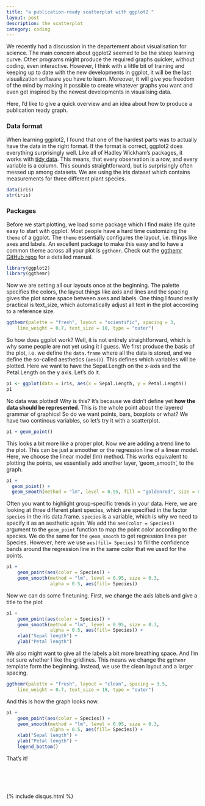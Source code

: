 ```yaml
---
title: "a publication-ready scatterplot with ggplot2 "
layout: post
description: the scatterplot
category: coding
---
```


We recently had a discussion in the departement about visualisation for science. The main concern about ggplot2 seemed to be the steep learning curve. Other programs might produce the required graphs quicker, without coding, even interactive. However, I think with a little bit of training and keeping up to date
with the new developments in ggplot, it will be the last visualization software you have to learn. Moreover, it will give you freedom of the mind by making it possible to create whatever graphs you want and even get inspired by the newest developments in visualising data. 

Here, I'd like to give a quick overview and an idea about how to produce a publication ready graph.

### Data format

When learning ggplot2, I found that one of the hardest parts was to actually have the data in the right format.
If the format is correct, ggplot2 does everything surprisingly well. Like all of Hadley Wickham's packages,
it works with [tidy data](https://www.jstatsoft.org/article/view/v059i10). This means, that every observation
is a row, and every variable is a column. This sounds straightforward, but is surprisingly often messed up among datasets. 
We are using the iris dataset which contains measurements for three different plant species.

```r
data(iris)
str(iris)
```

### Packages

Before we start plotting, we load some package which I find make life quite easy to start with
ggplot. Most people have a hard time customizing the `theme` of a ggplot. The `theme` essentially configures the layout, i.e. things like axes and labels. An excellent package to make this easy and
to have a common theme across all your plot is `ggthemr`. Check out the [ggthemr GitHub repo](https://github.com/cttobin/ggthemr) for a detailed manual.

```r
library(ggplot2)
library(ggthemr)
```

Now we are setting all our layouts once at the beginning. The palette specifies the colors, 
the layout things like axis and lines and the spacing gives the plot some space between axes and labels. One thing I found really practical is text_size, which automatically adjust all text in the plot according to a reference size.

```r
ggthemr(palette = "fresh", layout = "scientific", spacing = 3,
    line_weight = 0.7, text_size = 18, type = "outer")
```

So how does ggplot work? Well, it is not entirely straightforward, which is why some people are not yet using it I guess. We first produce the basis of the plot, i.e. we define the `data.frame` where all the data is stored, and we define the so-called aesthetics (`aes()`). This defines which variables will be plotted. Here we want to have the Sepal.Length on the x-axis and the Petal.Length on the y axis. Let's do it.

```r
p1 <- ggplot(data = iris, aes(x = Sepal.Length, y = Petal.Length)) 
p1
```

No data was plotted! Why is this? It's because we didn't define yet **how the data should be represented**. This is the whole point about the layered grammar of graphics! So do we want points, bars, boxplots or what? We have two continous variables, so let's try it with a scatterplot.

```r
p1 + geom_point()
```

This looks a bit more like a proper plot. Now we are adding a trend line to the plot. This can be just a smoother or the regression line of a linear model. Here, we choose the linear model (lm) method. This works equivalent to plotting
the points, we essentially add another layer, 'geom_smooth', to the graph.

```r
p1 + 
  geom_point() +
  geom_smooth(method = "lm", level = 0.95, fill = "goldenrod", size = 0.3, alpha = 0.5) 
```

Often you want to highlight group-specific trends in your data. Here, we are looking at three different plant species, which are specified in the factor `species` in the iris data.frame. `species` is a variable, which is why we need to specify it as an aesthetic again. We add the `aes(color = Species))` argument to the `geom_point`
function to map the point color according to the species. We do the same for the `geom_smooth` to
get regression lines per Species. However, here we use `aes(fill= Species)` to fill the confidence bands
around the regression line in the same color that we used for the points.

```r
p1 + 
    geom_point(aes(color = Species)) +
    geom_smooth(method = "lm", level = 0.95, size = 0.3, 
                alpha = 0.5, aes(fill= Species)) 
```

Now we can do some finetuning. First, we change the axis labels and give a title to the plot

```r
p1 + 
    geom_point(aes(color = Species)) +
    geom_smooth(method = "lm", level = 0.95, size = 0.3, 
                alpha = 0.5, aes(fill= Species)) +
    xlab("Sepal length") +
    ylab("Petal length") 
```


We also might want to give all the labels a bit more breathing space. And I'm not sure whether I like the gridlines. This means we change the `ggthemr` template form the beginning. Instead, we use the clean layout and a larger spacing.

```r
ggthemr(palette = "fresh", layout = "clean", spacing = 3.5,
    line_weight = 0.7, text_size = 18, type = "outer")
```

And this is how the graph looks now.

```r
p1 + 
    geom_point(aes(color = Species)) +
    geom_smooth(method = "lm", level = 0.95, size = 0.3, 
                alpha = 0.5, aes(fill= Species)) +
    xlab("Sepal length") +
    ylab("Petal length") +
    legend_bottom()
```


That's it! 

<br/><br/>
<br/><br/>
{% include disqus.html %}
